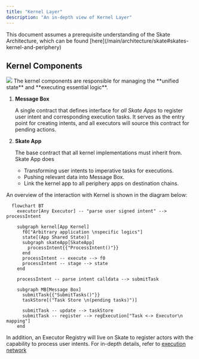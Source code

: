```yaml
---
title: "Kernel Layer"
description: "An in-depth view of Kernel Layer"
---
```


<Note>
This document assumes a prerequisite understanding of the Skate Architecture, which can be found [here](/main/architecture/skate#skates-kernel-and-periphery)
</Note>

## Kernel Components
<Frame caption="Kernel Diagram">
  <img src="/images/architecture/KernelOverview.png" style={{ borderRadius: '0.5rem' }} />
</Frame>
The kernel components are responsible for managing the **unified state** and **executing essential logic**.

1. **Message Box**
    
    A single contract that defines interface for *all Skate Apps* to register user intent and corresponding execution tasks. It serves as the entry point for creating intents, and all executors will source this contract for pending actions.
    
2. **Skate App**
    
    The base contract that all kernel implementations must inherit from. Skate App does
    
    - Transforming user intents to imperative tasks for executions.
    - Pushing relevant data into Message Box.
    - Link the kernel app to all periphery apps on destination chains.

An overview of the interaction with Kernel is shown in the diagram below:

<Card title="Kernel Flow Diagram">

```mermaid
  flowchart BT
    executor[Any Executor] -- "parse user signed intent" --> processIntent

    subgraph kernel[App Kernel]
      f0["Arbitrary application \nspecific logics"]
      state[(App Shared State)]
      subgraph skateApp[SkateApp]
        processIntent{{"ProcessIntent()"}}
      end
      processIntent -- execute --> f0
      processIntent -- stage --> state
    end
    
    processIntent -- parse intent calldata --> submitTask

    subgraph MB[Message Box]
      submitTask{{"SubmitTasks()"}}
      taskStore[("Task Store \n(pending tasks)")]

      submitTask -- update --> taskStore
      submitTask -- register --> regExecution["Task <-> Executor\n mapping"]
    end
```
</Card>

In addition, an Executor Registry will live on Skate to register actors with the capability to process user intents. For in-depth details, refer to [execution network](/main/architecture/execution-network)
